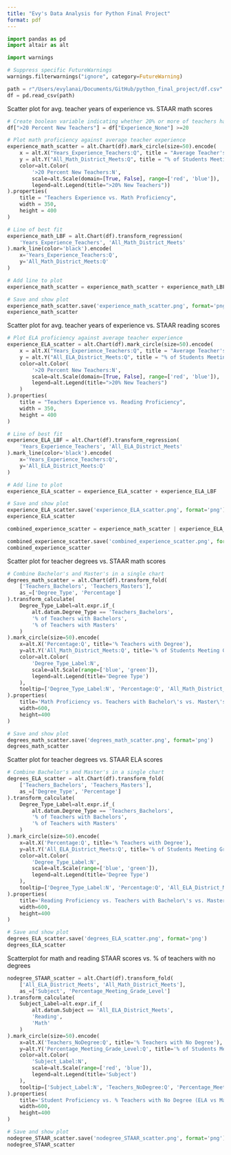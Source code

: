 ```yaml
---
title: "Evy's Data Analysis for Python Final Project"
format: pdf
---
```



```python
import pandas as pd
import altair as alt
```

```python
import warnings

# Suppress specific FutureWarnings
warnings.filterwarnings("ignore", category=FutureWarning)
```

```python
path = r"/Users/evylanai/Documents/GitHub/python_final_project/df.csv"
df = pd.read_csv(path)
```


Scatter plot for avg. teacher years of experience vs. STAAR math scores
```python
# Create boolean variable indicating whether 20% or more of teachers have no experience
df[">20 Percent New Teachers"] = df["Experience_None"] >=20

# Plot math proficiency against average teacher experience
experience_math_scatter = alt.Chart(df).mark_circle(size=50).encode(
    x = alt.X("Years_Experience_Teachers:Q", title = "Average Teacher's Years of Experience"),
    y = alt.Y("All_Math_District_Meets:Q", title = "% of Students Meeting Grade Level in Math"),
    color=alt.Color(
        '>20 Percent New Teachers:N',
        scale=alt.Scale(domain=[True, False], range=['red', 'blue']),
        legend=alt.Legend(title=">20% New Teachers"))
).properties(
    title = "Teachers Experience vs. Math Proficiency",
    width = 350,
    height = 400
)

# Line of best fit
experience_math_LBF = alt.Chart(df).transform_regression(
    'Years_Experience_Teachers', 'All_Math_District_Meets'
).mark_line(color='black').encode(
    x='Years_Experience_Teachers:Q',
    y='All_Math_District_Meets:Q'
)

# Add line to plot
experience_math_scatter = experience_math_scatter + experience_math_LBF

# Save and show plot
experience_math_scatter.save('experience_math_scatter.png', format='png')
experience_math_scatter
```

Scatter plot for avg. teacher years of experience vs. STAAR reading scores
```python
# Plot ELA proficiency against average teacher experience
experience_ELA_scatter = alt.Chart(df).mark_circle(size=50).encode(
    x = alt.X("Years_Experience_Teachers:Q", title = "Average Teacher's Years of Experience"),
    y = alt.Y("All_ELA_District_Meets:Q", title = "% of Students Meeting Grade Level in Reading"),
    color=alt.Color(
        '>20 Percent New Teachers:N',
        scale=alt.Scale(domain=[True, False], range=['red', 'blue']),
        legend=alt.Legend(title=">20% New Teachers")
    )
).properties(
    title = "Teachers Experience vs. Reading Proficiency",
    width = 350,
    height = 400
)

# Line of best fit
experience_ELA_LBF = alt.Chart(df).transform_regression(
    'Years_Experience_Teachers', 'All_ELA_District_Meets'
).mark_line(color='black').encode(
    x='Years_Experience_Teachers:Q',
    y='All_ELA_District_Meets:Q'
)

# Add line to plot
experience_ELA_scatter = experience_ELA_scatter + experience_ELA_LBF

# Save and show plot
experience_ELA_scatter.save('experience_ELA_scatter.png', format='png')
experience_ELA_scatter
```

```python
combined_experience_scatter = experience_math_scatter | experience_ELA_scatter

combined_experience_scatter.save('combined_experience_scatter.png', format='png')
combined_experience_scatter
```

Scatter plot for teacher degrees vs. STAAR math scores
```python
# Combine Bachelor's and Master's in a single chart
degrees_math_scatter = alt.Chart(df).transform_fold(
    ['Teachers_Bachelors', 'Teachers_Masters'],  
    as_=['Degree_Type', 'Percentage'] 
).transform_calculate(
    Degree_Type_Label=alt.expr.if_(
        alt.datum.Degree_Type == 'Teachers_Bachelors',
        '% of Teachers with Bachelors',
        '% of Teachers with Masters'
    )
).mark_circle(size=50).encode(
    x=alt.X('Percentage:Q', title='% Teachers with Degree'),
    y=alt.Y('All_Math_District_Meets:Q', title='% of Students Meeting Grade Level in Math'),
    color=alt.Color(
        'Degree_Type_Label:N',  
        scale=alt.Scale(range=['blue', 'green']), 
        legend=alt.Legend(title='Degree Type')
    ),
    tooltip=['Degree_Type_Label:N', 'Percentage:Q', 'All_Math_District_Meets:Q']
).properties(
    title='Math Proficiency vs. Teachers with Bachelor\'s vs. Master\'s Degrees',
    width=600,
    height=400
)

# Save and show plot
degrees_math_scatter.save('degrees_math_scatter.png', format='png')
degrees_math_scatter
```


Scatter plot for teacher degrees vs. STAAR ELA scores
```python
# Combine Bachelor's and Master's in a single chart
degrees_ELA_scatter = alt.Chart(df).transform_fold(
    ['Teachers_Bachelors', 'Teachers_Masters'],  
    as_=['Degree_Type', 'Percentage'] 
).transform_calculate(
    Degree_Type_Label=alt.expr.if_(
        alt.datum.Degree_Type == 'Teachers_Bachelors',
        '% of Teachers with Bachelors',
        '% of Teachers with Masters'
    )
).mark_circle(size=50).encode(
    x=alt.X('Percentage:Q', title='% Teachers with Degree'),  
    y=alt.Y('All_ELA_District_Meets:Q', title='% of Students Meeting Grade Level in Reading'),
    color=alt.Color(
        'Degree_Type_Label:N',  
        scale=alt.Scale(range=['blue', 'green']), 
        legend=alt.Legend(title='Degree Type')
    ),
    tooltip=['Degree_Type_Label:N', 'Percentage:Q', 'All_ELA_District_Meets:Q']
).properties(
    title='Reading Proficiency vs. Teachers with Bachelor\'s vs. Master\'s Degrees',
    width=600,
    height=400
)

# Save and show plot
degrees_ELA_scatter.save('degrees_ELA_scatter.png', format='png')
degrees_ELA_scatter
```


Scatterplot for math and reading STAAR scores vs. % of teachers with no degrees
```python
nodegree_STAAR_scatter = alt.Chart(df).transform_fold(
    ['All_ELA_District_Meets', 'All_Math_District_Meets'], 
    as_=['Subject', 'Percentage_Meeting_Grade_Level']
).transform_calculate(
    Subject_Label=alt.expr.if_(
        alt.datum.Subject == 'All_ELA_District_Meets',
        'Reading',  
        'Math' 
    )
).mark_circle(size=50).encode(
    x=alt.X('Teachers_NoDegree:Q', title='% Teachers with No Degree'),  # X-axis
    y=alt.Y('Percentage_Meeting_Grade_Level:Q', title='% of Students Meeting Grade Level'),
    color=alt.Color(
        'Subject_Label:N',  
        scale=alt.Scale(range=['red', 'blue']),  
        legend=alt.Legend(title='Subject')
    ),
    tooltip=['Subject_Label:N', 'Teachers_NoDegree:Q', 'Percentage_Meeting_Grade_Level:Q']
).properties(
    title='Student Proficiency vs. % Teachers with No Degree (ELA vs Math)',
    width=600,
    height=400
)

# Save and show plot
nodegree_STAAR_scatter.save('nodegree_STAAR_scatter.png', format='png')
nodegree_STAAR_scatter
```












